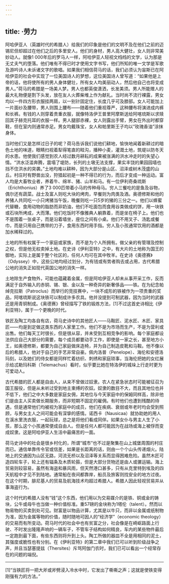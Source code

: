 ```yaml
---
---
---
```

title: ·劳力
---




阿哈伊亚人（英雄时代的希腊人）给我们的印象是他们的文明不及在他们之前的迈锡尼但却超过在他们之后的多里安人。他们的身材，男人高大健壮，女人则非常美妙动人。就像1 000年后的罗马人一样，阿哈伊亚人轻视文绉绉的文学，认为那是无丈夫气的堕落。他们唯有不得已时才使用文字书写，他们所知的唯一文学是军歌及游吟诗人未诉诸文字的歌唱。如果我们相信荷马的话，我们必须认为宙斯已在阿哈伊亚的社会中实现了一位美国诗人的梦想，这位美国诗人曾写道：“如果他是上帝的话，他将使所有的男人身体健壮，所有女人均美丽动人，然后他自己也将变成男人。”荷马的希腊是一场美人梦。男人也都英俊潇洒，长发美须。男人所能赠人的最大礼物便是割下头发，放在友人火葬柴堆上作为献礼。当时尚不流行裸露，男女均以一件四方形衣服挂两肩，以一别针固定住，长度几乎可及膝部。女人可能加上一片面纱及腰带，男人则围上腰布——随着他们重视尊严，这种腰布将演进成内裤和长裤。有钱的人则穿着贵重衣服，就像特洛伊王普里阿摩斯送给阿喀琉斯以求赎回其子赫克托耳的衣服一样。男人腿部赤裸，女人则露出手臂，男女在外出时都穿鞋，但在室内则通常赤足。男女均戴珠宝，女人和帕里斯王子均以“玫瑰香油”涂抹身体。

当时他们又是怎样过日子的呢？荷马告诉我们说他们耕地，愉快地闻着新耕过的暗色土地的味道，眼睛扫视着犁得笔直的畦沟，播种小麦，灌溉土地，筑堤以防冬天的水患。他使我们感觉到农人经过数月耕耘的成果被涨满的洪水冲走时的失望心情。“洪水泛滥奔腾，震塌了堤防，长列的土墩无法支撑，果实丰饶的果园园墙也挡不住洪水的突袭。”土地均难以耕种，因为大部分是山区、沼泽或树木茂盛的山丘。村庄时有野兽出没，狩猎起初是一种不得已的行为，而后才变成一种运动。富人均是大畜牧业者，养着牛、绵羊、猪、山羊和马。有一位伊利奇桑琉斯（Erichthonius）养了3 000匹带着小马的传种母马。穷人三餐吃的是鱼及谷物，偶尔还有蔬菜。战士及富人则吃大块的烤肉，早餐则为肉类及酒。奥德修斯和他的养猪人共同吃一小只烤猪当午饭，晚餐则吃一只5岁的猪的三分之一。他们以蜂蜜代替糖，食用动物的脂肪而非奶油，他们不吃面包而食用谷类做成的饼，用一块铁或石块所烤成，大而薄。他们吃饭时不像雅典人躺靠着，而是坐在椅子上。他们也不是围着一张桌子，而是沿着墙坐，座位之间有小桌。他们不用叉子、汤匙或餐巾，而是只用自己携带的刀子，食用东西时用手指。穷人及小孩通常饮用的酒都是加水稀释过的。

土地的所有权属于一个家庭或家族，而不是为个人所拥有。做父亲的有管理及控制之权，但是他无权卖掉土地。在史诗《伊利亚特》之中，有大片的土地称为国王的御地，实际上是属于整个社区的，任何人均可在其中牧羊。在史诗《奥德赛》（Odyssey）中，这些公地均经过划分，为有钱或有势者购去或占用，古代希腊公地的消失正如现代英国公地的消失一样。

土地除生产食物外，可能也蕴藏着金属，但是阿哈伊亚人却未从事开采工作，反而满足于自外输入的赤铜、锡、银、金以及一种奇异的新奢侈品——铁。在为纪念帕绰克拉斯（Patroclus）而举行的竞技赛中，一块不成形的铁被作为一项贵重的奖品，阿喀琉斯说这块铁可以制成许多农具。他并没提到可制武器，因为当时的武器还是用青铜制成。《奥德赛》曾经描写了铁的锻炼方法，[1]不过这首史诗相比《伊利亚特》，属于一个更晚的时代。

铁匠及陶工均各自有店，荷马史诗中的其他匠人——马鞍匠、泥水匠、木匠、家具匠——均是到定做这类东西的人家里工作。他们不是为市场而生产，不是为营利或出售。他们每天工时很长，但是很从容，并未受到互相竞争的影响。每个家庭都设法供应自己大部分的需要，每个成员都要动手工作，即使是一家之长，甚至地方小王，如奥德修斯，都要为自己家庭做床造椅，并为自己制造皮靴和马鞍。他不像以后的希腊人，他对于自己的手艺非常自豪。佩内洛普（Penelope）、海伦和安德洛玛刻，以及她们的侍女都是同样忙着纺织、刺绣和家庭琐事，当海伦把她的女红展示给忒勒玛科斯（Telemachus）看时，似乎要比她在特洛伊的城垛上行走时更为可爱动人。

古代希腊的匠人都是自由人，从来不曾做过奴隶。农人在紧急状态时可能被征召为国王服役，但是从未听过受到地主束缚的农奴。奴隶的数目不大，而且其地位也并不低下，他们之中大多数是家庭女佣，其地位与今天家庭中的保姆同样高，除非他们是由主人买卖做长期服务，而非短期不固定的雇佣。有时他们也遭到残酷的待遇，但是通常他们均被视为家庭中的成员，他们在疾病、衰弱或年老时均会受到照顾，与男女主人之间可能会有深挚的感情。诺西卡（Nausicaa）就协助她的用人在溪水里洗衣服，一起玩球，总之是将他们看成同伴。如果女仆与男主人生了小孩，那么这个小孩通常便成自由人。但是任何人都可能因为在战场或海上被俘而变成奴隶。这是阿哈伊亚人生活中最痛苦的一面。

荷马史诗中的社会是很乡村化的，所谓“城市”也不过是聚集在山上城堡周围的村庄而已。通信单靠传令官或信差，如果是长距离的话，则由一个个山头传递烟火。陆地上的交通因为山区无路，河流无桥以及沼泽等关系而显得困难危险。虽然木匠可造四轮车子，轮上还有辐条及木质轮箍，但是大部分货物还是由人或骡运输。海上贸易则较容易，虽然有海盗和暴风雨，但天然港口甚多，只有从克里特到埃及的四天航程中才见不到陆地。通常船在夜间都靠岸，船员及旅客则找安全的地方过夜。在这个时期，腓尼基人的贸易及航海技术均超过希腊人。希腊人因此轻视贸易并从事海盗行为。

这个时代的希腊人没有“钱”这个东西，他们用以为交易媒介的是铁、铜或金的铸块，公牛或母牛也当做一种价值标准。重57磅的金块称为1塔伦（talent）。然而以物易物的买卖到处可见。财富是以物品计算，尤其是以牛只，而非以金属或纸制物为准，因为金属等物的价值，随时随地可因人的“经济学”（economic theology）的交易而有所变动。荷马时代的社会中也有贫富之分，社会像是在崎岖路面上行驶、不时发出隆隆声响的一辆车子，不管车子结构如何精良，车内的某些物件最后一定跑到最下面，有些东西则将升到上头。陶工所做的器皿不全是用相同的泥土，其强度或脆性也有分别。在《伊利亚特》的第二章中我们已可以听到阶级战争之声，并且当瑟塞提兹（Thersites）斥骂阿伽门农时，我们已可以看出一个经常存在的问题的端倪。



* * *



[1]“当铁匠将一把大斧或斧劈浸入冷水中时，它发出了嘶嘶之声；这就是使铁变得刚强有力的方法。”